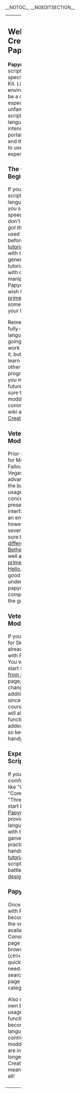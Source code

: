 __NOTOC__ __NOEDITSECTION__

{|style="color:black;" width="100%" border="0" cellpadding="5" valign="top"
|valign="top"|
== Welcome to the Creation Kit Papyrus Referenc ==
'''Papyrus''' is an entirely new scripting system created specifically for the Creation Kit.  Like any scripting environment, Papyrus can be a daunting system, especially for those who are unfamiliar with other scripting or programming languages.  This page is intended to serve as your portal to all things Papyrus, and there are several ways to use it, depending on expertise level.
=== The Complete Beginner ===
If you've never used a scripting or programming language before, it will take you some time to get up to speed with Papyrus, but don't worry: ''you've totally got this''.  If you've never used a Bethesda toolset before, consider some [[:Category:Tutorials|basic tutorials]] to get your footing with the Creation Kit in general.  The [[Bethesda_Tutorial_Papyrus_Hello_World|Hello, World]] tutorial will get you started with creating and manipulating your own Papyrus scripts.  You may wish to read the [[Papyrus_Introduction|Papyrus primer]] as well, even though some concepts may go over your head for now.

Remember that Papyrus is a fully-fledged scripting language.  As such, it's going to take substantial work to become adept with it, but much of what you learn will directly apply to other scripting and programming languages you may wish to learn in the future.  Stick with it, and be sure to get help from other modders in online communities such as this wiki and the official [http://community.bethesda.net/community/fallout/fallout-4/creation-kit-beta/ Fallout 4 Creation Kit forum]!

=== Veteran Bethesda Modders ===
Prior experience in modding for Morrowind, Oblivion, Fallout 3 or Fallout: New Vegas will give you an advantage with Papyrus, as the basic terminology and usage of many core concepts has been preserved.  Papyrus interfaces with the game in an entirely new way, however, and introduces several new concepts. Be sure to read about the  [[Differences_from_Previous_Scripting|differences from previous Bethesda scripting tools]], as well as the general [[Papyrus_Introduction|Papyrus primer]] before diving in.  The [[Bethesda_Tutorial_Papyrus_Hello_World|Hello, World]] tutorial is also a good starting point understanding how a papyrus script is created, compiled, and connected to the game.

=== Veteran Skyrim Modder ===
If you have done modding for Skyrim then you'll already be mostly familiar with Papyrus for Fallout 4. You will probably want to start with the [[Differences from Skyrim to Fallout 4]] page, which details the changes and the new additions to the language since the last game. Of course, this category page will also list all the new functions that have been added to Fallout 4 as well, so keep that search bar handy!

=== Experienced Scripters/Programmers ===
If you're already comfortable with concepts like "Object-Oriented", "Compiling" and "Threading", you'll want to start by looking over the [[Papyrus_Introduction|Papyrus primer]].  This article provides an overview of the language, how it interacts with the Creation Kit and game, and includes a few practical examples.  For a hands-on project, try [[Bethesda_Tutorial_Papyrus_Events_and_Properties|this tutorial]], which adds some scripted gameplay to a boss battle introduced in the [[:Category:Bethesda_Level_Design_Tutorial_Series|level design tutorial series]].

=== Papyrus Expert ===
Once you're comfortable with Papyrus, this page will become a useful index of the various functions available in the language.  Consider bookmarking this page and using your browser "search" function (''ctrl+F in most browsers'') to quickly search for what you need. More articles can be searched on the second page of the wiki Papyrus category.

Also consider adding your own best practices and usage examples to existing function pages as you become proficient with the language.  These contributions to the modding knowledge base are instrumental to the longevity and vitality of the Creation Kit community - meaning better mods for us all!

|style="color:black;" width="30%" border="0" cellpadding="5" valign="top"|
== Papyrus Index ==
=== Concepts ===
* [[Papyrus Introduction|Papyrus Primer]]
* [[Differences_from_Previous_Scripting|Differences from Previous Scripting]]
* [[Differences from Skyrim to Fallout 4]]
* [[Papyrus_Naming_Conventions|Papyrus Naming Conventions]]
* [[Extending Scripts (Papyrus)|Extending Scripts]]
* [[Persistence (Papyrus)|Persistence]]
* [[Threading Notes (Papyrus)|Notes on Threading]]
* [[Save File Notes (Papyrus)|Notes on Saves]]
* [[Performance (Papyrus)|Performance]]
* [[Inter-mod Communication]]

=== Language ===
* [[Operator_Reference|Operators]]
* [[Expression_Reference|Expressions]]
* [[Statement_Reference|Statements]]
* [[Function_Reference|Functions]]
* [[States (Papyrus)|States]]

=== Types ===
* [[:Category:Script Objects|Objects]]
* [[Variables and Properties (Papyrus)|Variables & Properties]]
* [[Arrays (Papyrus)|Arrays]]
* [[Structs (Papyrus)|Structs]]

=== Events ===
* [[:Category:Events|Events]]
* [[Remote Papyrus Event Registration|Remote Event Registrations]]
* [[Custom Papyrus Events|Custom Events]]

=== External Text Editors ===
* [[:Category:Text Editors|Choosing a Text Editor]]
* [[Sublime Text]]
* [[Atom]]
* [[Notepad++]]
* [[Visual Studio Code]]

=== Compiler ===
* [[Papyrus Compiler Reference|Compiler Reference]]
* [[Papyrus Compiler Errors|Compiler Errors]]
* [[:Category:Papyrus Configurations|Papyrus Configurations]]
* [[Papyrus Projects]]

=== Reference Pages ===
* [[Papyrus FAQs]]
* [[:Category:Papyrus Language Reference|Papyrus Language Reference]]
* [[Papyrus Runtime Errors]]
* [[INI Settings (Papyrus)|Papyrus-related INI Settings]]
* [[Gamesettings (Papyrus)|Papyrus-related Gamesettings]]
* [[Console Commands (Papyrus)|Papyrus-related Console Commands]]
* [[Papyrus_Glossary|Glossary of Terms]]
|-
|colspan=2|
|}
